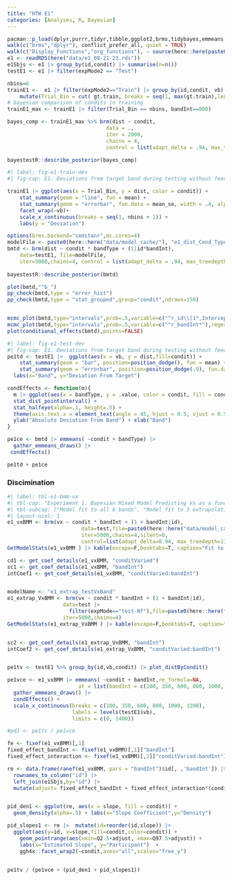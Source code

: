 ```yaml
---
title: "HTW E1"
categories: [Analyses, R, Bayesian]
---
```


```r
pacman::p_load(dplyr,purrr,tidyr,tibble,ggplot2,brms,tidybayes,emmeans,broom,bayestestR,stringr, here,conflicted, patchwork, knitr)
walk(c("brms","dplyr"), conflict_prefer_all, quiet = TRUE)
walk(c("Display_Functions","org_functions"), ~ source(here::here(paste0("Functions/", .x, ".R"))))
e1 <- readRDS(here("data/e1_08-21-23.rds")) 
e1Sbjs <- e1 |> group_by(id,condit) |> summarise(n=n())
testE1 <- e1 |> filter(expMode2 == "Test")
```




```r

nbins=6
trainE1 <-  e1 |> filter(expMode2=="Train") |> group_by(id,condit, vb) |> 
    mutate(Trial_Bin = cut( gt.train, breaks = seq(1, max(gt.train),length.out=nbins+1),include.lowest = TRUE, labels=FALSE)) 
# bayesian comparison of condits in training
trainE1_max <- trainE1 |> filter(Trial_Bin == nbins, bandInt==800)

bayes_comp <- trainE1_max %>% brm(dist ~ condit, 
                                data = .,
                                iter = 2000,
                                chains = 4,
                                control = list(adapt_delta = .94, max_treedepth = 13))

bayestestR::describe_posterior(bayes_comp)

```

```r
#| label: fig-e1-train-dev
#| fig-cap: E1. Deviations from target band during testing without feedback stage. 

trainE1 |> ggplot(aes(x = Trial_Bin, y = dist, color = condit)) +
    stat_summary(geom = "line", fun = mean) +
    stat_summary(geom = "errorbar", fun.data = mean_se, width = .4, alpha = .7) +
    facet_wrap(~vb)+
    scale_x_continuous(breaks = seq(1, nbins + 1)) +
    labs(y = "Deviation") 

```


```r
options(brms.backend="cmdstanr",mc.cores=4)
modelFile <- paste0(here::here("data/model_cache/"), "e1_dist_Cond_Type_RFint")
bmtd <- brm(dist ~ condit * bandType + (1|id*bandInt), 
    data=testE1, file=modelFile,
    iter=5000,chains=4, control = list(adapt_delta = .94, max_treedepth = 13))
                        
bayestestR::describe_posterior(bmtd)

plot(bmtd,"^b_")
pp_check(bmtd,type = "error_hist")
pp_check(bmtd,type = "stat_grouped",group="condit",ndraws=150)


mcmc_plot(bmtd,type="intervals",prob=.5,variable=c("^r_id\\[1*,Intercept\\]"),regex=T)
mcmc_plot(bmtd,type="intervals",prob=.5,variable=c("^r_bandInt*"),regex=T)
plot(conditional_effects(bmtd),points=FALSE)


```


```r
#| label: fig-e1-test-dev
#| fig-cap: E1. Deviations from target band during testing without feedback stage. 
pe1td <- testE1 |>  ggplot(aes(x = vb, y = dist,fill=condit)) +
    stat_summary(geom = "bar", position=position_dodge(), fun = mean) +
    stat_summary(geom = "errorbar", position=position_dodge(.9), fun.data = mean_se, width = .4, alpha = .7) + 
  labs(x="Band", y="Deviation From Target")

condEffects <- function(m){
  m |> ggplot(aes(x = bandType, y = .value, color = condit, fill = condit)) + 
  stat_dist_pointinterval() + 
  stat_halfeye(alpha=.1, height=.5) +
  theme(axis.text.x = element_text(angle = 45, hjust = 0.5, vjust = 0.5)) +
  ylab("Absolute Deviation From Band") + xlab("Band")
}

pe1ce <- bmtd |> emmeans( ~condit + bandType) |>
  gather_emmeans_draws() |>
 condEffects()

pe1td + pe1ce

```




### Discimination 

```r
#| label: tbl-e1-bmm-vx
#| tbl-cap: "Experiment 1. Bayesian Mixed Model Predicting Vx as a function of condition (Constant vs. Varied) and Velocity Band"
#| tbl-subcap: ["Model fit to all 6 bands", "Model fit to 3 extrapolation bands"]
#| layout-ncol: 1
e1_vxBMM <- brm(vx ~ condit * bandInt + (1 + bandInt|id),
                        data=test,file=paste0(here::here("data/model_cache", "e1_testVxBand_RF_5k")),
                        iter=5000,chains=4,silent=0,
                        control=list(adapt_delta=0.94, max_treedepth=13))
GetModelStats(e1_vxBMM ) |> kable(escape=F,booktabs=T, caption="Fit to all 6 bands")

cd1 <- get_coef_details(e1_vxBMM, "conditVaried")
sc1 <- get_coef_details(e1_vxBMM, "bandInt")
intCoef1 <- get_coef_details(e1_vxBMM, "conditVaried:bandInt")


modelName <- "e1_extrap_testVxBand"
e1_extrap_VxBMM <- brm(vx ~ condit * bandInt + (1 + bandInt|id),
                  data=test |>
                    filter(expMode=="test-Nf"),file=paste0(here::here("data/model_cache",modelName)),
                  iter=5000,chains=4)
GetModelStats(e1_extrap_VxBMM ) |> kable(escape=F,booktabs=T, caption="Fit to 3 extrapolation bands")


sc2 <- get_coef_details(e1_extrap_VxBMM, "bandInt")
intCoef2 <- get_coef_details(e1_extrap_VxBMM, "conditVaried:bandInt")



```

```r

pe1tv <- testE1 %>% group_by(id,vb,condit) |> plot_distByCondit()

pe1vce <- e1_vxBMM |> emmeans( ~condit + bandInt,re_formula=NA, 
                       at = list(bandInt = c(100, 350, 600, 800, 1000, 1200))) |>
  gather_emmeans_draws() |> 
  condEffects() +
  scale_x_continuous(breaks = c(100, 350, 600, 800, 1000, 1200), 
                     labels = levels(testE1$vb), 
                     limits = c(0, 1400))

#pd1 <- pe1tv / pe1vce

fe <- fixef(e1_vxBMM)[,1]
fixed_effect_bandInt <- fixef(e1_vxBMM)[,1]["bandInt"]
fixed_effect_interaction <- fixef(e1_vxBMM)[,1]["conditVaried:bandInt"]

re <- data.frame(ranef(e1_vxBMM, pars = "bandInt")$id[, ,'bandInt']) |> 
  rownames_to_column("id") |> 
  left_join(e1Sbjs,by="id") |>
  mutate(adjust= fixed_effect_bandInt + fixed_effect_interaction*(condit=="Varied"),slope = Estimate + adjust )


pid_den1 <- ggplot(re, aes(x = slope, fill = condit)) + 
  geom_density(alpha=.5) + labs(x="Slope Coefficient",y="Density")

pid_slopes1 <- re |>  mutate(id=reorder(id,slope)) |>
  ggplot(aes(y=id, x=slope,fill=condit,color=condit)) + 
    geom_pointrange(aes(xmin=Q2.5+adjust, xmax=Q97.5+adjust)) + 
    labs(x="Estimated Slope", y="Participant")  + 
    ggh4x::facet_wrap2(~condit,axes="all",scales="free_y")


pe1tv / (pe1vce + (pid_den1 + pid_slopes1))

```







```r





```